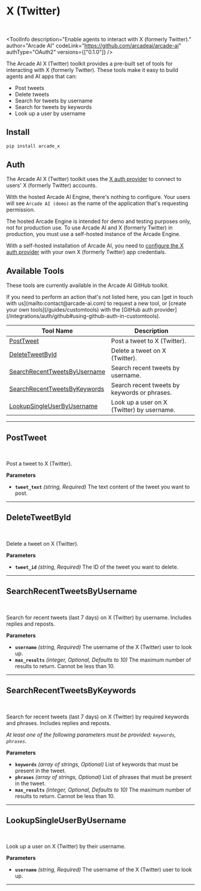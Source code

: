 # X (Twitter)

<br />


<ToolInfo
  description="Enable agents to interact with X (formerly Twitter)."
  author="Arcade AI"
  codeLink="https://github.com/arcadeai/arcade-ai"
  authType="OAuth2"
  versions={["0.1.0"]}
/>

<Badges repo="arcadeai/arcade_x" />

The Arcade AI X (Twitter) toolkit provides a pre-built set of tools for interacting with X (formerly Twitter). These tools make it easy to build agents and AI apps that can:

- Post tweets
- Delete tweets
- Search for tweets by username
- Search for tweets by keywords
- Look up a user by username

## Install

```bash
pip install arcade_x
```

## Auth

The Arcade AI X (Twitter) toolkit uses the [X auth provider](/integrations/auth/x) to connect to users' X (formerly Twitter) accounts.

With the hosted Arcade AI Engine, there's nothing to configure. Your users will see `Arcade AI (demo)` as the name of the application that's requesting permission.

<Warning type="warning" emoji="⚠️">
  The hosted Arcade Engine is intended for demo and testing purposes only, not
  for production use. To use Arcade AI and X (formerly Twitter) in production,
  you must use a self-hosted instance of the Arcade Engine.
</Warning>

With a self-hosted installation of Arcade AI, you need to [configure the X auth provider](/integrations/auth/x#configuring-x-auth) with your own X (formerly Twitter) app credentials.

## Available Tools

These tools are currently available in the Arcade AI GitHub toolkit.

<Tip>
  If you need to perform an action that's not listed here, you can [get in touch
  with us](mailto:contact@arcade-ai.com) to request a new tool, or [create your
  own tools](/guides/customtools) with the [GitHub auth
  provider](/integrations/auth/github#using-github-auth-in-customtools).
</Tip>

| Tool Name | Description |
| --- | --- |
| [PostTweet](#posttweet) | Post a tweet to X (Twitter). |
| [DeleteTweetById](#deletetweetbyid) | Delete a tweet on X (Twitter). |
| [SearchRecentTweetsByUsername](#searchrecenttweetsbyusername) | Search recent tweets by username. |
| [SearchRecentTweetsByKeywords](#searchrecenttweetsbykeywords) | Search recent tweets by keywords or phrases. |
| [LookupSingleUserByUsername](#lookupsingleuserbyusername) | Look up a user on X (Twitter) by username. |

---

## PostTweet

<br />
<TabbedCodeBlock
  tabs={[
    {
      label: "Example: Calling LLM that executes the tool",
      content: {
        Python: ["/examples/integrations/toolkits/x/post_tweet_example_1.py"],
        JavaScript: ["Coming Soon"],
      },
    },
    {
      label: "Example: Calling the Tool with User Authorization",
      content: {
        Python: ["/examples/integrations/toolkits/x/post_tweet_example_2.py"],
        JavaScript: ["Coming Soon"],
      },
    },
  ]}
/>

Post a tweet to X (Twitter).

**Parameters**

- **`tweet_text`** _(string, Required)_ The text content of the tweet you want to post.

---

## DeleteTweetById

<br />
<TabbedCodeBlock
  tabs={[
    {
      label: "Example: Calling LLM that executes the tool",
      content: {
        Python: [
          "/examples/integrations/toolkits/x/delete_tweet_by_id_example_1.py",
        ],
        JavaScript: ["Coming Soon"],
      },
    },
    {
      label: "Example: Calling the Tool with User Authorization",
      content: {
        Python: [
          "/examples/integrations/toolkits/x/delete_tweet_by_id_example_2.py",
        ],
        JavaScript: ["Coming Soon"],
      },
    },
  ]}
/>

Delete a tweet on X (Twitter).

**Parameters**

- **`tweet_id`** _(string, Required)_ The ID of the tweet you want to delete.

---

## SearchRecentTweetsByUsername

<br />
<TabbedCodeBlock
  tabs={[
    {
      label: "Example: Calling LLM that executes the tool",
      content: {
        Python: [
          "/examples/integrations/toolkits/x/search_recent_tweets_by_username_example_1.py",
        ],
        JavaScript: ["Coming Soon"],
      },
    },
    {
      label: "Example: Calling the Tool with User Authorization",
      content: {
        Python: [
          "/examples/integrations/toolkits/x/search_recent_tweets_by_username_example_2.py",
        ],
        JavaScript: ["Coming Soon"],
      },
    },
  ]}
/>

Search for recent tweets (last 7 days) on X (Twitter) by username. Includes replies and reposts.

**Parameters**

- **`username`** _(string, Required)_ The username of the X (Twitter) user to look up.
- **`max_results`** _(integer, Optional, Defaults to 10)_ The maximum number of results to return. Cannot be less than 10.

---

## SearchRecentTweetsByKeywords

<br />
<TabbedCodeBlock
  tabs={[
    {
      label: "Example: Calling LLM that executes the tool",
      content: {
        Python: [
          "/examples/integrations/toolkits/x/search_recent_tweets_by_keywords_example_1.py",
        ],
        JavaScript: ["Coming Soon"],
      },
    },
    {
      label: "Example: Calling the Tool with User Authorization",
      content: {
        Python: [
          "/examples/integrations/toolkits/x/search_recent_tweets_by_keywords_example_2.py",
        ],
        JavaScript: ["Coming Soon"],
      },
    },
  ]}
/>

Search for recent tweets (last 7 days) on X (Twitter) by required keywords and phrases. Includes replies and reposts.

_At least one of the following parameters must be provided: `keywords`, `phrases`._

**Parameters**

- **`keywords`** _(array of strings, Optional)_ List of keywords that must be present in the tweet.
- **`phrases`** _(array of strings, Optional)_ List of phrases that must be present in the tweet.
- **`max_results`** _(integer, Optional, Defaults to 10)_ The maximum number of results to return. Cannot be less than 10.

---

## LookupSingleUserByUsername

<br />
<TabbedCodeBlock
  tabs={[
    {
      label: "Example: Calling LLM that executes the tool",
      content: {
        Python: [
          "/examples/integrations/toolkits/x/lookup_single_user_by_username_example_1.py",
        ],
        JavaScript: ["Coming Soon"],
      },
    },
    {
      label: "Example: Calling the Tool with User Authorization",
      content: {
        Python: [
          "/examples/integrations/toolkits/x/lookup_single_user_by_username_example_2.py",
        ],
        JavaScript: ["Coming Soon"],
      },
    },
  ]}
/>

Look up a user on X (Twitter) by their username.

**Parameters**

- **`username`** _(string, Required)_ The username of the X (Twitter) user to look up.

---
